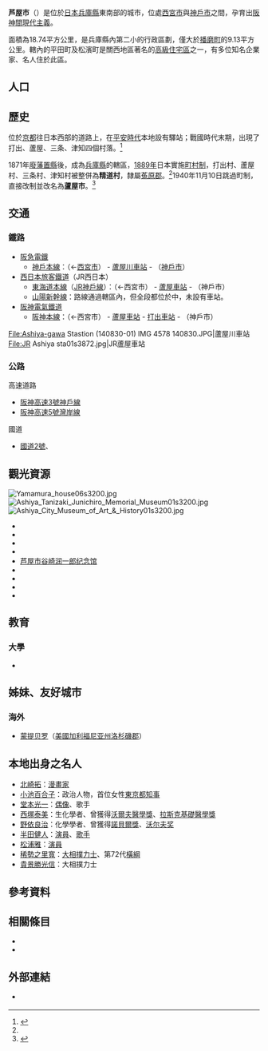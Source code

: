 {{日本都市
| 自治體名=蘆屋市
| 圖像=[[File:Yamamura_house07n4272.jpg|240px]]
| 圖像說明=[[淀川煉鋼廠迎賓館|淀川煉鋼廠迎賓館]]（[[山邑家宅邸|山邑家宅邸]]）
| 市章=[[File:Emblem_of_Ashiya,_Hyogo.svg|100px]]
| 日文原名={{JIS2004フォント|芦}}屋市
| 平假名=あしやし
| 羅馬字拼音=Ashiya-shi
| 都道府縣=兵庫縣
| 支廳=
| 編號=28206-5
| 面積=18.47
| 邊界未定=有
| 人口=94,080
| 統計時間=2021年7月1日
| 自治體=[[神戶市|神戶市]]<small>（[[東灘區|東灘區]]、[[北區_(神戶市)|北區]]）</small>、[[西宮市|西宮市]]
| 樹=[[松|松]]
| 花=小[[丁香杜鵑|丁香杜鵑]]
| 其他象徵物=
| 其他象徵=
| 市長=山中健
| 卸任日期=2019年6月
| 郵遞區號=659-8501
| 所在地=芦屋市精道町7番6号
| 電話號碼=797-31-2121
| 外部連結=http://www.city.ashiya.lg.jp/
| 經度=
| 緯度=
| 地圖=[[File:Ashiya_in_Hyogo_Prefecture_Ja.svg|250px]]
| 註記=人口：[http://www.city.ashiya.lg.jp/bunsho/toukei/index.html 蘆屋市政府網站]
}}
'''芦屋市'''（{{jpn|j=芦屋市|hg=あしやし|rm=Ashiya shi|f=y}}）是位於[[日本|日本]][[兵庫縣|兵庫縣]]東南部的城市，位處[[西宮市|西宮市]]與[[神戶市|神戶市]]之間，孕育出[[阪神間現代主義|阪神間現代主義]]。

面積為18.74平方公里，是兵庫縣內第二小的行政區劃，僅大於[[播磨町|播磨町]]的9.13平方公里。轄內的平田町及松濱町是關西地區著名的[[高級住宅區|高級住宅區]]之一，有多位知名企業家、名人住於此區。

== 人口 ==

{{日本人口統計|location=Ashiya, Hyogo}}

== 歷史 ==
位於[[京都|京都]]往日本西部的道路上，在[[平安時代|平安時代]]本地設有驛站；戰國時代末期，出現了打出、蘆屋、三条、津知四個村落。<ref name="History1">{{Cite web| url=http://www.city.ashiya.lg.jp/kouhou/rekishi.html| title=蘆屋的歷史| publisher=蘆屋市政府| accessdate=2016-12-22| language=ja| date=2015-01-29| archive-date=2020-09-24| archive-url=https://web.archive.org/web/20200924140758/https://www.city.ashiya.lg.jp/kouhou/rekishi.html| dead-url=no}}</ref>

1871年[[廢藩置縣|廢藩置縣]]後，成為[[兵庫縣|兵庫縣]]的轄區，[[1889年|1889年]]日本實施[[町村制|町村制]]，打出村、蘆屋村、三条村、津知村被整併為'''精道村'''，隸屬[[菟原郡|菟原郡]]。<ref name="History1"/>1940年11月10日跳過町制，直接改制並改名為'''蘆屋市'''。<ref name="History2">{{Cite web| url=http://www.city.ashiya.lg.jp/kouhou/ayumi.html| title=蘆屋市的歷史和略年表| publisher=蘆屋市政府| accessdate=2016-12-22| language=ja| date=2015-01-29| archive-date=2019-10-31| archive-url=https://web.archive.org/web/20191031121419/http://www.city.ashiya.lg.jp/kouhou/ayumi.html| dead-url=no}}</ref>

== 交通 ==
=== 鐵路 ===
* [[阪急電鐵|阪急電鐵]]
** [[神戶本線|神戶本線]]：（←[[西宮市|西宮市]]） - [[蘆屋川車站|蘆屋川車站]] - （[[神戶市|神戶市]]）
* [[西日本旅客鐵道|西日本旅客鐵道]]（JR西日本）
** [[東海道本線|東海道本線]]（[[JR神戶線|JR神戶線]]）：（←西宮市） - [[蘆屋車站_(JR西日本)|蘆屋車站]] - （神戶市）
** [[山陽新幹線|山陽新幹線]]：路線通過轄區內，但全段都位於{{tsl|ja|六甲トンネル|六甲隧道}}中，未設有車站。
* [[阪神電氣鐵道|阪神電氣鐵道]]
** [[阪神本線|阪神本線]]：（←西宮市） - [[蘆屋車站_(阪神)|蘆屋車站]] - [[打出車站|打出車站]] - （神戶市）

<gallery widths=200px heights=200px>
File:Ashiya-gawa Stastion (140830-01) IMG 4578 140830.JPG|蘆屋川車站
File:JR Ashiya sta01s3872.jpg|JR蘆屋車站
</gallery>

=== 公路 ===
; 高速道路
* [[阪神高速3號神戶線|阪神高速3號神戶線]]
* [[阪神高速5號灣岸線|阪神高速5號灣岸線]]

; 國道
* [[國道2號_(日本)|國道2號]]、{{tsl|ja|国道43号|國道43號}}

== 觀光資源 ==
[[File:Yamamura_house06s3200.jpg|thumb]] 
[[File:Ashiya_Tanizaki_Junichiro_Memorial_Museum01s3200.jpg|thumb]] 
[[File:Ashiya_City_Museum_of_Art_&_History01s3200.jpg|thumb]] 

* {{Tsl|ja|旧山邑家住宅|舊山邑家住宅}}
* {{Tsl|ja|滴翠美術館}}
* {{Tsl|ja|俵美術館}}
* {{Tsl|ja|芦屋仏教会館|蘆屋佛教會館}}
* [[芦屋市谷崎润一郎纪念馆|芦屋市谷崎润一郎纪念馆]]
* {{Tsl|ja|芦屋市立美術博物館|蘆屋市立美術博物館}}
* {{Tsl|ja|虚子記念文学館|虚子記念文學館}}
* {{Tsl|ja|エンバ中国近代美術館|Emba中國近代美術館}}
* {{Tsl|ja|富田砕花旧居|富田砕花舊居}}

== 教育 ==
=== 大學 ===
* {{tsl|ja|芦屋大学|蘆屋大學}}

== 姊妹、友好城市 ==
=== 海外 ===
* {{Flagicon|USA}} [[蒙提贝罗|蒙提贝罗]]（[[美國|美國]][[加利福尼亚州|加利福尼亚州]][[洛杉磯郡|洛杉磯郡]]）

== 本地出身之名人 ==
* [[北崎拓|北崎拓]]：[[漫畫家|漫畫家]]
* [[小池百合子|小池百合子]]：政治人物，首位女性[[東京都知事|東京都知事]]
* [[堂本光一|堂本光一]]：[[偶像|偶像]]、歌手
* [[西塚泰美|西塚泰美]]：生化學者、曾獲得[[沃爾夫醫學獎|沃爾夫醫學獎]]、[[拉斯克基礎醫學獎|拉斯克基礎醫學獎]]
* [[野依良治|野依良治]]：化學學者、曾獲得[[諾貝爾獎|諾貝爾獎]]、[[沃尔夫奖|沃尔夫奖]]
* [[半田健人|半田健人]]：[[演員|演員]]、[[歌手|歌手]]
* [[松浦雅|松浦雅]]：[[演員|演員]]
* [[稀勢之里寬|稀勢之里寬]]：[[大相撲|大相撲]][[力士|力士]]、第72代[[橫綱|橫綱]]
* [[貴景勝光信|貴景勝光信]]：大相撲力士

== 參考資料 ==
{{reflist}}

== 相關條目 ==
{{commonscat|Ashiya, Hyogo}}
* {{tsl|ja|鷹尾城}}
* {{tsl|ja|芦屋河原の合戦|蘆屋河原合戰}}

== 外部連結 ==
* {{Ja}} {{Facebook|ashiyakankoukyoukai|蘆屋觀光協會}}

{{兵庫縣}}
{{Authority control}}